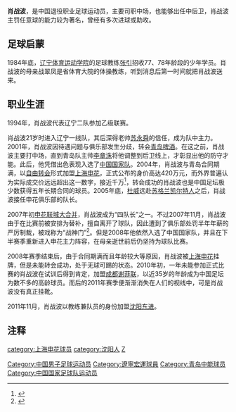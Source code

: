 {{Football player infobox
| playername =肖战波
| image    = 
| fullname =肖战波
| englishfullname =Xiao Zhanbo
| nickname =战神
| dateofbirth ={{birth date and age|1975|7|22}}
| height={{height|m=1.81}}
| countryofbirth = {{CHN}}
| cityofbirth = [[辽宁|辽宁]][[沈阳|沈阳]]
| currentclub = [[沈阳东进|沈阳东进]]
| position = 中场、中后卫
| youthyears = ?-1995年
| youthclubs =[[辽宁足球俱乐部|辽宁]]
| years =1996-2000年<br>2001-2003年<br>2004-2008年<br/>2010年
| clubs = [[辽宁足球俱乐部|辽宁]]<br/>[[青岛中能|青岛啤酒]]<br/>[[上海申花|上海申花]]<br/>[[成都谢菲联|成都谢菲联]]
| caps(goals)= 44{{0}}(2)<br/>72{{0}}(8)<br/>79{{0}}(6)<br/>10{{0}}(0)
| nationalyears = 2003-2008年
| nationalteam = {{fb|CHN}}
| nationalcaps(goals)= 27 (3)
| pcupdate = 2017-06-26
}}
'''肖战波'''{{BD|1975年|7月22日|||X}}，是中国退役职业足球运动员，主要司职中场，也能够出任中后卫，肖战波主罚任意球的能力较为著名，曾经有多次进球或助攻。
==足球启蒙==
1984年底，[[辽宁体育运动学院|辽宁体育运动学院]]的足球教练[[张引|张引]]招收77、78年龄段的少年学员。肖战波的母亲战翠凤是省体育大院的体操教练，听到消息后第一时间就把肖战波送来。
==职业生涯==
1994年，肖战波代表辽宁二队参加乙级联赛。

肖战波21岁时进入辽宁一线队，其后深得老帅[[苏永舜|苏永舜]]的信任，成为队中主力。2001年，肖战波因待遇问题与俱乐部发生分歧，转会[[青岛中能|青岛啤酒]]。在这之前，肖战波主要打中场，直到青岛队主帅[[李章洙|李章洙]]将他调整到后卫线上，才彰显出他的防守才能。此后，他凭借出色表现入选了[[中国国家足球队|中国国家队]]。2004年，肖战波与青岛合同期满，以[[中国足球转会制度#自由转会|自由转会]]形式加盟[[上海申花|上海申花]]，正式公布的身价高达420万元，而外界普遍认为实际成交价远远超出这一数字，接近千万<ref>{{cite news|url=http://sports.sina.com.cn/s/2004-01-05/0757139445s.shtml|title=球员身价背后多少暗箱 申花1000万才能买到肖战波！|publisher=上海青年报|date=2004-01-05|accessdate=2009-01-17|archive-date=2004-10-28|archive-url=https://web.archive.org/web/20041028063547/http://sports.sina.com.cn/s/2004-01-05/0757139445s.shtml|dead-url=no}}</ref>，转会成功的肖战波也是中国足坛极少数获得五年长期合同的球员。2005年底，[[杜威_(足球运动员)|杜威]]远赴[[苏格兰|苏格兰]][[凯尔特人足球俱乐部|凯尔特人]]之后，肖战波接任申花俱乐部的队长。

2007年初[[申花联城大合并|申花联城大合并]]，肖战波成为“四队长”之一。不过2007年11月，肖战波由于在比赛前被安排为替补，擅自离开了球队，因此遭到了俱乐部处罚半年年薪的严厉制裁，被戏称为“战神门”<ref>{{cite news|url=http://news.xinhuanet.com/sports/2007-11/10/content_7047510.htm|title=申花俱乐部给予球员肖战波罚款年薪50％的处罚|publisher=新华网|date=2007-11-10|accessdate=2008-07-12|deadurl=yes|archiveurl=https://web.archive.org/web/20071214144730/http://news.xinhuanet.com/sports/2007-11/10/content_7047510.htm|archivedate=2007-12-14}}</ref>。但是2008年他依然入选了中国国家队，并且在下半赛季重新进入申花主力阵容，在母亲逝世前后仍坚持为球队比赛。

2008年赛季结束后，由于合同期满而且年龄较大等原因，肖战波被[[上海申花|上海申花]]挂牌，但是未能转会成功，处于无球可踢的状态。2010年初，一年未能参加正式比赛的肖战波在试训后得到肯定，加盟[[成都谢菲联|成都谢菲联]]，以近35岁的年龄成为中国足坛为数不多的高龄球员。而后的2011年赛季便渐渐消失在人们的视线中，可是肖战波没有真正挂靴。

2011年11月，肖战波以教练兼队员的身份加盟[[沈阳东进|沈阳东进]]。

==注释==
{{reflist}}

{{2017年中乙分类名单沈阳城市}}

{{start box}}
{{succession box|3=[[上海申花|上海申花]]队长|1=[[杜威_(足球运动员)|杜威]]|2=[[李玮锋|李玮锋]]、[[姜坤|姜坤]]|4=2006年}}
{{end box}}
{{DEFAULTSORT:XIAO Zhanbo}}
[[Category:中国男子足球运动员|Category:中国男子足球运动员]]
[[Category:遼寧宏運球員|Category:遼寧宏運球員]]
[[Category:青岛中能球员|Category:青岛中能球员]]
[[category:上海申花球员|category:上海申花球员]]
[[category:沈阳人|category:沈阳人]]
[[Category:中国国家足球队运动员|Category:中国国家足球队运动员]]
[[category:肖姓|Z]]